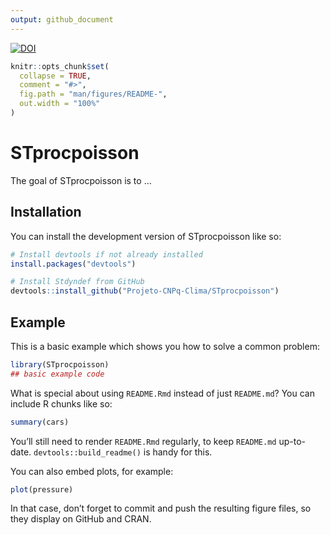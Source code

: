 ```yaml
---
output: github_document
---
```

[![DOI](https://zenodo.org/badge/DOI/10.5281/zenodo.15651336.svg)](https://doi.org/10.5281/zenodo.15651336)
<!-- README.md is generated from README.Rmd. Please edit that file -->

```r
knitr::opts_chunk$set(
  collapse = TRUE,
  comment = "#>",
  fig.path = "man/figures/README-",
  out.width = "100%"
)
```

# STprocpoisson

<!-- badges: start -->
<!-- badges: end -->

The goal of STprocpoisson is to ...

## Installation

You can install the development version of STprocpoisson like so:

``` r
# Install devtools if not already installed
install.packages("devtools")

# Install Stdyndef from GitHub
devtools::install_github("Projeto-CNPq-Clima/STprocpoisson")
```

## Example

This is a basic example which shows you how to solve a common problem:

```r
library(STprocpoisson)
## basic example code
```

What is special about using `README.Rmd` instead of just `README.md`? You can include R chunks like so:

```r
summary(cars)
```

You'll still need to render `README.Rmd` regularly, to keep `README.md` up-to-date. `devtools::build_readme()` is handy for this.

You can also embed plots, for example:

```r
plot(pressure)
```

In that case, don't forget to commit and push the resulting figure files, so they display on GitHub and CRAN.

